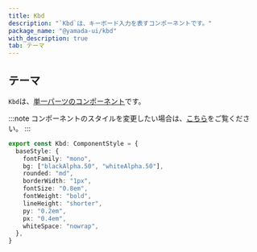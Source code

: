 ```yaml
---
title: Kbd
description: "`Kbd`は、キーボード入力を表すコンポーネントです。"
package_name: "@yamada-ui/kbd"
with_description: true
tab: テーマ
---
```


## テーマ

`Kbd`は、[単一パーツのコンポーネント](/styled-system/theming/component-style#単一パーツのコンポーネント)です。

:::note
コンポーネントのスタイルを変更したい場合は、[こちら](/styled-system/theming/customize-theme#コンポーネントのスタイルを変更する)をご覧ください。
:::

```ts
export const Kbd: ComponentStyle = {
  baseStyle: {
    fontFamily: "mono",
    bg: ["blackAlpha.50", "whiteAlpha.50"],
    rounded: "md",
    borderWidth: "1px",
    fontSize: "0.8em",
    fontWeight: "bold",
    lineHeight: "shorter",
    py: "0.2em",
    px: "0.4em",
    whiteSpace: "nowrap",
  },
}
```
